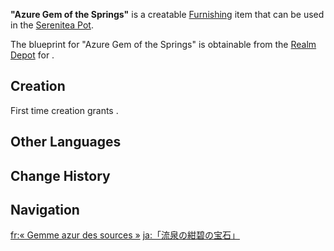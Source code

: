 {{Furnishing Infobox
|id             = 374215
|image          = Item "Azure Gem of the Springs".png
|category       = Outdoor Furnishing
|subcategory    = Seating
|quality        = 3
|adeptal_energy = 60
|load           = 35
|reduced_load   = 24
|description    = A wooden seat renowned for its water-blue soft cushion and intricate floral-patterned backrest, offering an exceptional seating experience, commonly seen in places like the "Golden Dusk," used to welcome visiting guests. It is said that to enhance the vacation experience, a leader of the [["People of the Springs"]] sought out a master craftsman from the [["Children of Echoes"]] to create a chair that would provide supreme comfort. "When one thinks of the 'People of the Springs,' the sea comes to mind; and when thinking of the sea, one inevitably will think of sapphires!" &mdash;Thus, the master craftsman proposed the idea of inlaying a massive sapphire into the seat. Naturally, such an expensive solution was impractical for the "People of the Springs." Ultimately, they chose a more reasonable option &mdash; opting for a thick and comfortable water-blue cushion as a substitute for the sapphire.
|blueprint      = Realm Depot
}}
'''"Azure Gem of the Springs"''' is a creatable [[Furnishing]] item that can be used in the [[Serenitea Pot]].

The blueprint for "Azure Gem of the Springs" is obtainable from the [[Realm Depot]] for {{Item|Realm Currency|30|x=160}}.

==Creation==
First time creation grants {{Item|Trust|24|x=60}}.
{{Recipe
|type = Creation
|time = 14h
|White Chestnut Oak Wood = 4
|Fabric = 2
|Blue Dye = 2
|sort = White Chestnut Oak Wood;Fabric;Blue Dye
}}
<!---
==Furnishing Sets==
{{Craft Usage}}
--->
==Other Languages==
{{Other Languages
|en       = "Azure Gem of the Springs"
|zhs      = 「流泉的湛蓝宝石」
|zhs_rm   = 
|zht      = 「流泉的湛藍寶石」
|zht_rm   = 
|zh_tl    = 
|ja       = 「流泉の紺碧の宝石」
|ja_rm    = "Ryuusen no Konpeki no Houseki"{{Assumed}}
|ja_tl    = "Azure Gem of the Flowing Springs"
|ko       = 「샘물의 푸른 보석」
|ko_tl    = 
|es       = Zafiro de los Manantiales
|es_tl    = Sapphire of the Springs
|fr       = « Gemme azur des sources »
|fr_tl    = "Azure Gem of the Springs"
|ru       = Лазурный самоцвет источников
|ru_tl    = Azure Gem of the Springs
|th       = "อัญมณีสีน้ำเงินของเหล่าวารี"
|th_rm    = 
|th_tl    = 
|vi       = Đá Quý Xanh Thẫm Của Dòng Suối
|vi_tl    = 
|de       = „Saphir der Quellen“
|de_tl    = "Sapphire of the Springs"
|id       = Permata Biru Mata Air
|id_tl    = Blue Gem of the Springs
|pt       = "Safira das Fontes Termais"
|pt_tl    = 
|tr       = "Mavi Kaplıca Mücevheri"
|tr_tl    = 
|it       = Zaffiro delle sorgenti
|it_tl    = 
}}

==Change History==
{{Change History|5.0}}

==Navigation==
{{Furnishing Navbox|exterior}}

[[fr:« Gemme azur des sources »]]
[[ja:「流泉の紺碧の宝石」]]